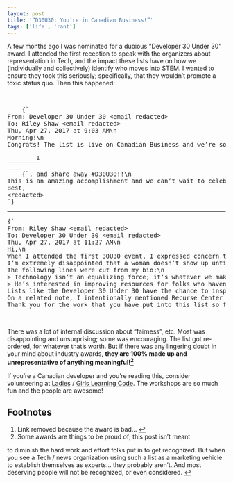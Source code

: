 ```yaml
---
layout: post
title: '“D30U30: You’re in Canadian Business!”'
tags: ['life', 'rant']
---
```


A few months ago I was nominated for a dubious “Developer 30 Under 30” award. I attended the first reception to speak with the organizers about representation in Tech, and the impact these lists have on how we (individually and collectively) identify who moves into STEM. I wanted to ensure they took this seriously; specifically, that they wouldn’t promote a toxic status quo. Then this happened:

<br />

<pre style={{whiteSpace: 'pre-wrap'}}>
	{`
From: Developer 30 Under 30 &lt;email redacted&gt;
To: Riley Shaw &lt;email redacted&gt;
Thu, Apr 27, 2017 at 9:03 AM\n
Morning!\n
Congrats! The list is live on Canadian Business and we’re so excited to share it with you. Please see the feature here`}
	<a id="fnref:1" href="#fn:1">
		<sup>1</sup>
	</a>
	{`, and share away #D30U30!!\n
This is an amazing accomplishment and we can’t wait to celebrate with you tonight!\n
Best,
&lt;redacted&gt;
`}
</pre>

---

<pre style={{whiteSpace: 'pre-wrap'}}>{`
From: Riley Shaw &lt;email redacted&gt;
To: Developer 30 Under 30 &lt;email redacted&gt;
Thu, Apr 27, 2017 at 11:27 AM\n
Hi,\n
When I attended the first 30U30 event, I expressed concern that women wouldn’t be well represented on this list. I was assured that it was on your radar.\n
I’m extremely disappointed that a woman doesn’t show up until #14.\n
The following lines were cut from my bio:\n
&gt; Technology isn’t an equalizing force; it’s whatever we make it.\n
&gt; He’s interested in improving resources for folks who haven’t had the chance to be considered for lists like this one, yet.\n
Lists like the Developer 30 Under 30 have the chance to inspire a new generation of programmers. They can chip away at the subtle biases held by hiring managers, or teach parents that their daughters can program. In its current form, this list propagates the idea that good programmers are men.\n
On a related note, ​I intentionally mentioned Recurse Center in my bio because it is free. I question your motives for adding Queen’s University.\n
Thank you for the work that you have put into this list so far. I hope it’s not too late to fix some of these issues.`}</pre>

<br />

There was a lot of internal discussion about “fairness”, etc. Most was disappointing and unsurprising; some was encouraging. The list got re-ordered, for whatever that’s worth. But if there was any lingering doubt in your mind about industry awards, **they are 100% made up and unrepresentative of anything meaningful!<a id="fnref:2" href="#fn:2"><sup>2</sup></a>**

If you’re a Canadian developer and you’re reading this, consider volunteering at [Ladies](https://www.canadalearningcode.ca/program/ladies-learning-code/) / [Girls Learning Code](https://www.canadalearningcode.ca/program/girls-learning-code/). The workshops are so much fun and the people are awesome!

## Footnotes

1. <div id="fn:1"></div>Link removed because the award is bad… <a href="#fnref:1" className="reversefootnote">↩</a>
2. <div id="fn:2"></div>Some awards are things to be proud of; this post isn’t meant
to diminish the hard work and effort folks put in to get recognized. But when
you see a Tech / news organization using such a list as a marketing vehicle to
establish themselves as experts… they probably aren’t. And most deserving people
will not be recognized, or even considered. <a href="#fnref:2" className="reversefootnote">↩</a>
